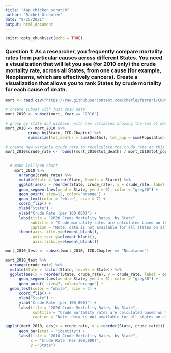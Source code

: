 ```yaml
---
title: "App_chicken_scratch"
author: "Rachel Greenlee"
date: "9/25/2021"
output: html_document
---
```


```r
knitr::opts_chunk$set(echo = TRUE)
```

### Question 1: As a researcher, you frequently compare mortality rates from particular causes across different States. You need a visualization that will let you see (for 2010 only) the crude mortality rate, across all States, from one cause (for example, Neoplasms, which are effectively cancers). Create a visualization that allows you to rank States by crude mortality for each cause of death.

```r
mort <- read.csv("https://raw.githubusercontent.com/charleyferrari/CUNY_DATA_608/master/module3/data/cleaned-cdc-mortality-1999-2010-2.csv", header = TRUE)

```


```r
# create subset with just 2010 data
mort_2010 <- subset(mort, Year == "2010")

# group by state and disease, with new variables showing the sum of deaths & pop in that grouping
mort_2010 <- mort_2010 %>%
          group_by(State, ICD.Chapter) %>%
          summarize(tot_deaths = sum(Deaths), tot_pop = sum(Population))

# create new variable crude_rate to recalculate the crude rate at this grouping level
mort_2010$crude_rate <- round((mort_2010$tot_deaths / mort_2010$tot_pop) * 100000, 4)
  


```


```r
  # make lollipop chart
    mort_2010 %>%
      arrange(crude_rate) %>%   
      mutate(State = factor(State, levels = State)) %>%
      ggplot(aes(x = reorder(State, crude_rate), y = crude_rate, label = State)) +
      geom_segment(aes(xend = State, yend = 0), color = "grey50") +
      geom_point( size=12, color="orange") +
      geom_text(color = "white", size = 7) +
      coord_flip() +
      xlab("State") +
      ylab("Crude Rate (per 100,000)") +
      labs(title = "2020 Crude Mortality Rates, by State",
           subtitle = "Crude mortality rates are calculated based on the state's population and the number of death's by the selected cause. The actual values below represent the number of deaths per 100,000 individuals.",
           caption = "Note: data is not available for all states on all causes.") +
      theme(axis.title.y=element_blank(),
            axis.text.y=element_blank(),
            axis.ticks.y=element_blank())
```

```r

mort_2010_test <- subset(mort_2010, ICD.Chapter == "Neoplasms")

mort_2010_test %>%
  arrange(crude_rate) %>%   
  mutate(State = factor(State, levels = State)) %>%
  ggplot(aes(x = reorder(State, crude_rate), y = crude_rate, label = paste(round(crude_rate, 1)))) +
      geom_segment(aes(xend = State, yend = 0), color = "grey50") +
      geom_point( size=7, color="orange") +
  geom_text(color = "white", size = 2) +
      coord_flip() +
      xlab("State") +
      ylab("Crude Rate (per 100,000)") +
      labs(title = "2020 Crude Mortality Rates, by State",
            subtitle = "Crude mortality rates are calculated based on the state's population and the number of death's by the selected cause. The actual values below represent the number of deaths per 100,000 individuals.",
            caption = "Note: data is not available for all states on all causes.")
```



```r
ggplot(mort_2010, aes(x = crude_rate, y = reorder(State, crude_rate))) +
      geom_bar(stat = "identity") + 
      labs(title = "2010 Crude Mortality Rates, by State", 
           x = "Crude Rate (Per 100,000)", 
           y ="State")
```

